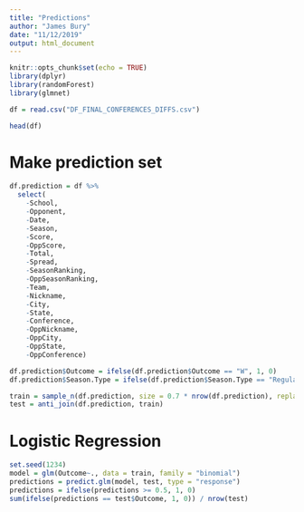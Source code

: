 ```yaml
---
title: "Predictions"
author: "James Bury"
date: "11/12/2019"
output: html_document
---
```


```r
knitr::opts_chunk$set(echo = TRUE)
library(dplyr)
library(randomForest)
library(glmnet)
```

```r
df = read.csv("DF_FINAL_CONFERENCES_DIFFS.csv")
```

```r
head(df)
```

# Make prediction set
```r
df.prediction = df %>%
  select(
    -School,
    -Opponent,
    -Date,
    -Season,
    -Score,
    -OppScore,
    -Total,
    -Spread,
    -SeasonRanking,
    -OppSeasonRanking,
    -Team,
    -Nickname,
    -City,
    -State,
    -Conference,
    -OppNickname,
    -OppCity,
    -OppState,
    -OppConference)

df.prediction$Outcome = ifelse(df.prediction$Outcome == "W", 1, 0)
df.prediction$Season.Type = ifelse(df.prediction$Season.Type == "Regular", 1, 0)

train = sample_n(df.prediction, size = 0.7 * nrow(df.prediction), replace = FALSE)
test = anti_join(df.prediction, train)
```

# Logistic Regression
```r
set.seed(1234)
model = glm(Outcome~., data = train, family = "binomial")
predictions = predict.glm(model, test, type = "response")
predictions = ifelse(predictions >= 0.5, 1, 0)
sum(ifelse(predictions == test$Outcome, 1, 0)) / nrow(test)
```


